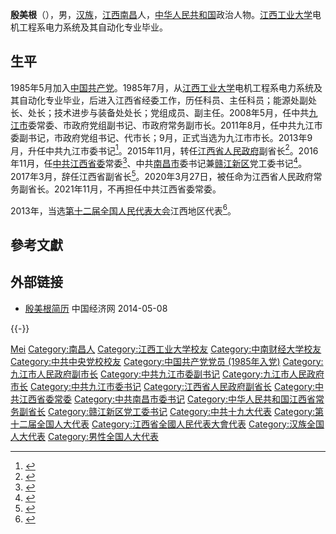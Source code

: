 '''殷美根'''（{{bd|1963年|8月||catIdx=Yin殷}}），男，[[汉族|汉族]]，[[江西|江西]][[南昌|南昌]]人，[[中华人民共和国|中华人民共和国]]政治人物。[[江西工业大学|江西工业大学]]电机工程系电力系统及其自动化专业毕业。

== 生平 ==
1985年5月加入[[中国共产党|中国共产党]]。1985年7月，从[[江西工业大学|江西工业大学]]电机工程系电力系统及其自动化专业毕业，后进入江西省经委工作，历任科员、主任科员；能源处副处长、处长；技术进步与装备处处长；党组成员、副主任。2008年5月，任中共[[九江市|九江市]]委常委、市政府党组副书记、市政府常务副市长。2011年8月，任中共九江市委副书记，市政府党组书记、代市长；9月，正式当选为九江市市长。2013年9月，升任中共九江市委书记<ref>{{cite web|accessdate=2014-06-08|url=http://district.ce.cn/newarea/sddy/201309/05/t20130905_24718239.shtml|title=钟利贵任江西省政协党组副书记 殷美根接任九江市委书|publisher=中国经济网|archive-date=2020-11-10|archive-url=https://web.archive.org/web/20201110030745/http://district.ce.cn/newarea/sddy/201309/05/t20130905_24718239.shtml|dead-url=no}}</ref>。2015年11月，转任[[江西省人民政府|江西省人民政府]]副省长<ref>{{cite web|url=http://www.chinanews.com/gn/2015/11-20/7634309.shtml|title=尹建业、殷美根任江西省副省长 省政府班子职数补齐|publisher=中国新闻网|accessdate=2015-11-20|archive-date=2015-11-21|archive-url=https://web.archive.org/web/20151121181743/http://www.chinanews.com/gn/2015/11-20/7634309.shtml|dead-url=no}}</ref>。2016年11月，任[[中共江西省委|中共江西省委]]常委<ref>{{cite web|accessdate=2016-11-16|url=http://www.thepaper.cn/newsDetail_forward_1562455|title=新一届江西省委常委选举产生，70后干部刘捷入选|publisher=澎湃新闻|archive-date=2016-11-17|archive-url=https://web.archive.org/web/20161117211053/http://www.thepaper.cn/newsDetail_forward_1562455|dead-url=no}}</ref>、中共[[南昌市|南昌市]]委书记兼[[赣江新区|赣江新区]]党工委书记<ref>{{cite web|title=南昌市委主要领导调整：赵爱明讲话，殷美根作表态发言|url=http://www.thepaper.cn/newsDetail_forward_1557396|publisher=澎湃新闻|accessdate=2016-11-09|archive-date=2016-11-10|archive-url=https://web.archive.org/web/20161110235330/http://www.thepaper.cn/newsDetail_forward_1557396|dead-url=no}}</ref>。2017年3月，辞任江西省副省长<ref>{{cite web|title=吴晓军出任江西省副省长，尹建业、殷美根辞任江西省副省长|url=http://www.thepaper.cn/newsDetail_forward_1644276|publisher=澎湃新闻|accessdate=2017-03-21|archive-date=2017-03-22|archive-url=https://web.archive.org/web/20170322021049/http://www.thepaper.cn/newsDetail_forward_1644276|dead-url=no}}</ref>。2020年3月27日，被任命为江西省人民政府常务副省长。2021年11月，不再担任中共江西省委常委。

2013年，当选[[第十二届全国人民代表大会|第十二届全国人民代表大会]]江西地区代表<ref>{{cite news|title=全国人大代表信息-殷美根|url= http://210.82.31.1:8084/delegate/viewDelegate.action?dbid=121166|accessdate=2013-04-05|newspaper=全国人大网|archive-url=https://web.archive.org/web/20140714153224/http://www.npc.gov.cn/delegate/viewDelegate.action?dbid=121166|archive-date=2014-07-14|dead-url=yes}}</ref>。

== 參考文獻 ==
{{reflist|3}}

== 外部链接 ==
* [http://district.ce.cn/zt/rwk/sf/jx/ds/201205/25/t20120525_23354798.shtml 殷美根简历] {{Wayback|url=http://district.ce.cn/zt/rwk/sf/jx/ds/201205/25/t20120525_23354798.shtml |date=20201110030816 }} 中国经济网 2014-05-08

{{-}}
{{start box}}
{{s-ppo|cpc}}
{{s-before|[[龚建华|龚建华]]}}
{{s-title|[[中国共产党南昌市委员会|中国共产党南昌市委员会]]书记|2016年11月－2020年3月}}
{{s-after|[[吴晓军|吴晓军]]}}
{{s-before|[[钟利贵|钟利贵]]}}
{{s-title|[[中国共产党九江市委员会|中国共产党九江市委员会]]书记|2013年9月－2015年12月}}
{{s-after|[[杨伟东_(1964年)|杨伟东]]}}
{{s-gov|prc}}
{{s-before|[[毛伟明|毛伟明]]}}
{{s-title|[[江西省人民政府|江西省人民政府]]常务副省长|2020年3月－2021年12月}}
{{s-after|[[梁桂|梁桂]]}}
{{s-before|[[曾庆红_(1962年)|曾庆红]]}}
{{s-title|[[九江市人民政府|九江市人民政府]]市长|2011年8月－2013年9月}}
{{s-after|[[钟志生|钟志生]]}}
{{end box}}
{{江西省领导人}}

{{Authority control}}
{{DEFAULTSORT:Yin殷}}
[[Category:殷姓|Mei]]
[[Category:南昌人|Category:南昌人]]
[[Category:江西工业大学校友|Category:江西工业大学校友]]
[[Category:中南财经大学校友|Category:中南财经大学校友]]
[[Category:中共中央党校校友|Category:中共中央党校校友]]
[[Category:中国共产党党员_(1985年入党)|Category:中国共产党党员 (1985年入党)]]
[[Category:九江市人民政府副市长|Category:九江市人民政府副市长]]
[[Category:中共九江市委副书记|Category:中共九江市委副书记]]
[[Category:九江市人民政府市长|Category:九江市人民政府市长]]
[[Category:中共九江市委书记|Category:中共九江市委书记]]
[[Category:江西省人民政府副省长|Category:江西省人民政府副省长]]
[[Category:中共江西省委常委|Category:中共江西省委常委]]
[[Category:中共南昌市委书记|Category:中共南昌市委书记]]
[[Category:中华人民共和国江西省常务副省长|Category:中华人民共和国江西省常务副省长]]
[[Category:赣江新区党工委书记|Category:赣江新区党工委书记]]
[[Category:中共十九大代表|Category:中共十九大代表]]
[[Category:第十二届全国人大代表|Category:第十二届全国人大代表]]
[[Category:江西省全國人民代表大會代表|Category:江西省全國人民代表大會代表]]
[[Category:汉族全国人大代表|Category:汉族全国人大代表]]
[[Category:男性全国人大代表|Category:男性全国人大代表]]